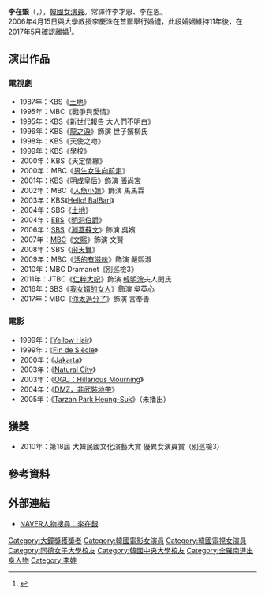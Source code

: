 {{藝人
| 姓名 = 李在銀
| 類型 = 女演員
| 相片 = 
| 國籍 = {{KOR}}
| 出生日期 = {{birth_date_and_age|1980|2|8}}
| 出生地 = {{KOR}}[[全羅南道|全羅南道]][[寶城郡|寶城郡]]
| 語言 = [[韓語|韓語]]、[[英語|英語]]
| 教育程度 = [[同德女子大學|同德女子大學]]放送演藝學[[學士|學士]]<br />[[中央大學_(韓國)|中央大學]]國樂學[[學士|學士]]
| 配偶 = {{marriage|李慶洙|2006|2017|reason=divorced}}
| 出道日期 = 1986年
| 經紀公司 = SZ Entertainment
}}

'''李在銀'''（{{lang-ko|'''이재은'''}}，{{bd|1980年|2月8日|catIdx=Lee}}），[[韓國|韓國]][[女演員|女演員]]。常譯作李才恩、李在恩。<br>2006年4月15日與大學教授李慶洙在首爾舉行婚禮，此段婚姻維持11年後，在2017年5月確認離婚<ref>{{cite news|url=https://tw.news.yahoo.com/amphtml/%E9%9F%93%E5%9C%8B%E5%A5%B3%E8%97%9D%E4%BA%BA%E6%9D%8E%E6%89%8D%E6%81%A9%E8%88%87%E7%B5%90%E5%A9%9A11%E5%B9%B4%E4%B8%88%E5%A4%AB%E9%9B%A2%E5%A9%9A-072326700.html|title=韓國女藝人李才恩與結婚11年丈夫離婚|publisher=Yahoo奇摩|author=朴胤塡|date=2017-05-10|language=zh-hant|accessdate=2019-04-03|archive-date=2020-04-18|archive-url=https://web.archive.org/web/20200418005541/https://tw.news.yahoo.com/amphtml/%E9%9F%93%E5%9C%8B%E5%A5%B3%E8%97%9D%E4%BA%BA%E6%9D%8E%E6%89%8D%E6%81%A9%E8%88%87%E7%B5%90%E5%A9%9A11%E5%B9%B4%E4%B8%88%E5%A4%AB%E9%9B%A2%E5%A9%9A-072326700.html|dead-url=no}}</ref>。

== 演出作品 ==
=== 電視劇 ===
*1987年：KBS《[[土地_(1987年電視劇)|土地]]》
*1995年：MBC《戰爭與愛情》
*1995年：KBS《新世代報告 大人們不明白》
*1996年：KBS《[[龍之淚|龍之淚]]》飾演 世子嬪柳氏
*1998年：KBS《天使之吻》
*1999年：KBS《學校》
*2000年：KBS《天定情緣》
*2000年：MBC《[[男生女生向前走|男生女生向前走]]》
*2001年：[[KBS|KBS]]《[[明成皇后_(電視劇)|明成皇后]]》飾演 [[貴人張氏_(朝鮮高宗)|張尚宮]]
*2002年：MBC《[[人魚小姐|人魚小姐]]》飾演 馬馬霖
*2003年：KBS《[[Hello!_BalBari|Hello! BalBari]]》
*2004年：SBS《[[土地_(電視劇)|土地]]》
*2004年：[[EBS|EBS]]《[[明洞伯爵|明洞伯爵]]》
*2006年：[[SBS_(韓國)|SBS]]《[[淵蓋蘇文_(電視劇)|淵蓋蘇文]]》飾演 吳嬪
*2007年：[[MBC|MBC]]《[[文熙|文熙]]》飾演 文賢
*2008年：SBS《[[飛天舞_(電視劇)|飛天舞]]》
*2009年：MBC《[[活的有滋味|活的有滋味]]》飾演 嚴熙淑
*2010年：MBC Dramanet《別巡檢3》
*2011年：JTBC《[[仁粹大妃_(電視劇)|仁粹大妃]]》飾演 [[韓明澮|韓明澮]]夫人閔氏
*2016年：SBS《[[我女婿的女人|我女婿的女人]]》飾演 吳英心
*2017年：MBC《[[你太過分了|你太過分了]]》飾演 言奉善

=== 電影 ===
*1999年：《[[Yellow_Hair|Yellow Hair]]》
*1999年：《[[Fin_de_Siècle|Fin de Siècle]]》
*2000年：《[[Jakarta|Jakarta]]》
*2003年：《[[Natural_City|Natural City]]》
*2003年：《[[OGU：Hillarious_Mourning|OGU：Hillarious Mourning]]》
*2004年：《[[DMZ，非武裝地帶|DMZ，非武裝地帶]]》
*2005年：《[[Tarzan_Park_Heung-Suk|Tarzan Park Heung-Suk]]》（未播出）

== 獲獎 ==
*2010年：第18屆 大韓民國文化演藝大賞 優異女演員賞（別巡檢3）

==參考資料==
{{reflist}}

== 外部連結 ==
*[https://people.search.naver.com/search.naver?where=nexearch&sm=tab_ppn&query=이재은&os=94834&ie=utf8&key=PeopleService NAVER人物搜尋：李在銀] {{ko icon}}

{{青龍電影獎最佳女新人}}
{{大鐘獎最佳女新人}}
{{DEFAULTSORT:Lee Jae In}}
[[Category:大鐘獎獲獎者|Category:大鐘獎獲獎者]]
[[Category:韓國電影女演員|Category:韓國電影女演員]]
[[Category:韓國電視女演員|Category:韓國電視女演員]]
[[Category:同德女子大學校友|Category:同德女子大學校友]]
[[Category:韓國中央大學校友|Category:韓國中央大學校友]]
[[Category:全羅南道出身人物|Category:全羅南道出身人物]]
[[Category:李姓|Category:李姓]]